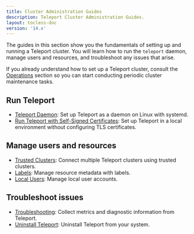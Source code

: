 ```yaml
---
title: Cluster Administration Guides
description: Teleport Cluster Administration Guides.
layout: tocless-doc
version: '14.x'
---
```


The guides in this section show you the fundamentals of setting up and running a
Teleport cluster. You will learn how to run the `teleport` daemon, manage users
and resources, and troubleshoot any issues that arise.

If you already understand how to set up a Teleport cluster, consult the
[Operations](/docs/ver/14.x/management/operations) section so you can start conducting periodic
cluster maintenance tasks.

## Run Teleport

- [Teleport Daemon](/docs/ver/14.x/management/admin/daemon): Set up Teleport as a daemon on Linux with systemd.
- [Run Teleport with Self-Signed Certificates](/docs/ver/14.x/management/admin/self-signed-certs): Set up Teleport in a local
  environment without configuring TLS certificates.

## Manage users and resources

- [Trusted Clusters](/docs/ver/14.x/management/admin/trustedclusters): Connect multiple Teleport clusters using trusted clusters.
- [Labels](/docs/ver/14.x/management/admin/labels): Manage resource metadata with labels.
- [Local Users](/docs/ver/14.x/management/admin/users): Manage local user accounts.

## Troubleshoot issues

- [Troubleshooting](/docs/ver/14.x/management/admin/troubleshooting): Collect metrics and diagnostic information from Teleport.
- [Uninstall Teleport](/docs/ver/14.x/management/admin/uninstall-teleport): Uninstall Teleport from your system.

